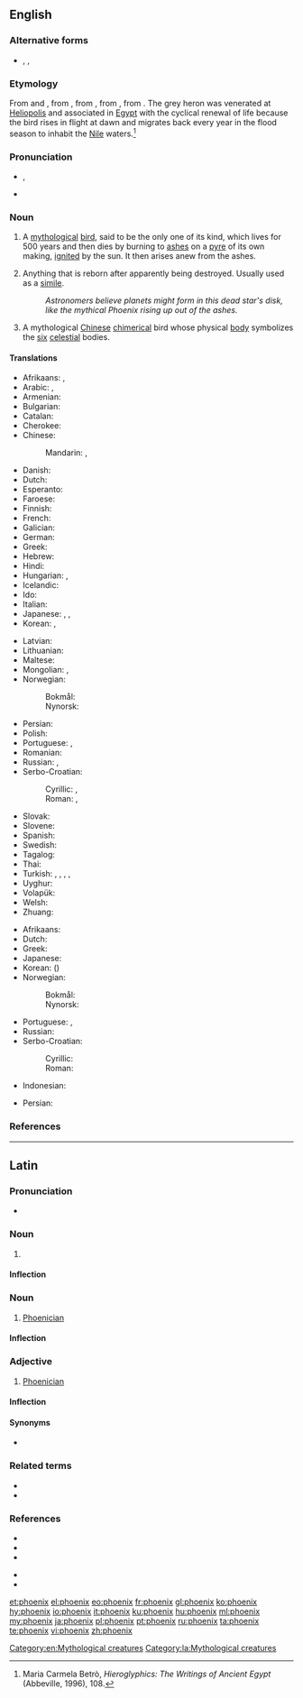 {{also|Phoenix|Phönix|phœnix|Phœnix}}
==English==
{{wikipedia}}

===Alternative forms===
* {{l|en|phenix}}, {{l|en|phœnix}}, {{l|en|pheonix}}

===Etymology===
From {{der|en|ang|-}} and {{der|en|fro|fenix}}, from {{der|en|ML.|phenix}}, from {{der|en|la|phoenīx}}, from {{der|en|grc|φοῖνιξ}}, from {{der|en|egy|bnw|t=[[grey heron]]|tr=boinu}}. The grey heron was venerated at [[Heliopolis]] and associated in [[Egypt]] with the cyclical renewal of life because the bird rises in flight at dawn and migrates back every year in the flood season to inhabit the [[Nile]] waters.<ref>Maria Carmela Betrò, ''Hieroglyphics: The Writings of Ancient Egypt'' (Abbeville, 1996), 108.</ref>

===Pronunciation===
* {{enPR|fē'nĭks}}, {{IPA|/ˈfiːnɪks/|lang=en}}
* {{rhymes|iːnɪks|lang=en}}

===Noun===
{{en-noun|phoenix|phoenixes|phoenices}}

# {{lb|en|mythology}} A [[mythological]] [[bird]], said to be the only one of its kind, which lives for 500 years and then dies by burning to [[ash]]es on a [[pyre]] of its own making, [[ignite]]d by the sun. It then arises anew from the ashes.
# {{lb|en|figuratively}} Anything that is reborn after apparently being destroyed. Usually used as a [[simile]].
#: ''Astronomers believe planets might form in this dead star's disk, like the mythical Phoenix rising up out of the ashes.''
# {{lb|en|Chinese mythology}} A mythological [[Chinese]] [[chimerical]] bird whose physical [[body]] symbolizes the [[six]] [[celestial]] bodies.

====Translations====
{{trans-top|mythological bird}}
* Afrikaans: {{t|af|feniks}}, {{t|af|feniksvoël}}
* Arabic: {{t|ar|فِينِيكْس|m}}, {{t|ar|فُقْنُس|m}}
* Armenian: {{t+|hy|փյունիկ}}
* Bulgarian: {{t|bg|фе́никс|m}}
* Catalan: {{t|ca|fènix|m}}
* Cherokee: {{t|chr|ᏧᎴᎯᏌᏅᎯ}}
* Chinese:
*: Mandarin: {{t+|cmn|鳳凰}}, {{t+|cmn|凤凰|tr=fènghuáng}}
* Danish: {{t|da|føniks|c}}
* Dutch: {{t|nl|feniks|m}}
* Esperanto: {{t|eo|fenikso}}
* Faroese: {{t|fo|føniks|m}}
* Finnish: {{t|fi|feeniks}}
* French: {{t+|fr|phénix|m}}
* Galician: {{t+|gl|fénix|f}}
* German: {{t+|de|Phönix}}
* Greek: {{t+|el|φοίνικας|m}}
* Hebrew: {{t+|he|עוֹף חוֹל|m|tr='of ḥol}}
* Hindi: {{t|hi|अमरपक्षी|tr=amarapakṣī}}
* Hungarian: {{t+|hu|főnix}}, {{t+|hu|főnixmadár}}
* Icelandic: {{t|is|fönix|m}}
* Ido: {{t+|io|fenixo}}
* Italian: {{t+|it|fenice|f}}
* Japanese: {{t|ja|不死鳥|tr=fushichō}}, {{t|ja|火の鳥|tr=hi no tori}}, {{t|ja|フェニックス|tr=fenikkusu}}
* Korean: {{t|ko|불사조}}, {{t|ko|불새}}
{{trans-mid}}
* Latvian: {{t|lv|fēnikss}}
* Lithuanian: {{t|lt|feniksas|m}}
* Maltese: {{t|mt|Feniċju}}
* Mongolian: {{t|mn|ᠭᠠᠷᠤᠳᠢ}}, {{t|mn|гарид}}
* Norwegian: 
*: Bokmål: {{t+|nb|føniks|m}}
*: Nynorsk: {{t|nn|føniks|m}}
* Persian: {{t|fa|ققنس|tr=qaqnos}}
* Polish: {{t+|pl|feniks|m-an}}
* Portuguese: {{t+|pt|fênix|f}} {{qualifier|Brazil}}, {{t+|pt|fénix|f}} {{qualifier|Portugal}}
* Romanian: {{t+|ro|fenix|m}}
* Russian: {{t+|ru|фе́никс|m}}, {{t+|ru|жар-пти́ца|f}}
* Serbo-Croatian:
*: Cyrillic: {{t|sh|фе́никс|m}}, {{t|sh|жа̑р-пти̏ца|f}}
*: Roman: {{t+|sh|féniks|m}}, {{t+|sh|žȃr-ptȉca|f}}
* Slovak: {{t+|sk|fénix|m}}
* Slovene: {{t+|sl|feniks|m}}
* Spanish: {{t+|es|fénix|m}}
* Swedish: {{t+|sv|fenix|c}}
* Tagalog: {{t|tl|peniks}}
* Thai: {{t|th|นกฟีนิกซ์}}
* Turkish: {{t+|tr|anka}}, {{t+|tr|zümrüdüanka}}, {{t|tr|simurg}}, {{t|tr|tuğrul}}, {{t|tr|konrul}}
* Uyghur: {{t|ug|سۇمۇرغ}}
* Volapük: {{t+|vo|fönig}}
* Welsh: {{t|cy|ffenics|m}}
* Zhuang: {{t|za|funghvuengz}}
{{trans-bottom}}

{{trans-top|anything reborn after apparently being destroyed}}
* Afrikaans: {{t|af|feniks}}
* Dutch: {{t|nl|feniks|m}}
* Greek: {{t+|el|φοίνικας|m}}
* Japanese: {{t|ja|不死鳥|tr=ふしちょう, fushichō}}
* Korean: {{t|ko|불사조}} ({{t+|ko|不死鳥}})
* Norwegian:
*: Bokmål: {{t+|nb|føniks|m}}
*: Nynorsk: {{t|nn|føniks|m}}
{{trans-mid}}
* Portuguese: {{t+|pt|fênix|f}} {{qualifier|Brazil}}, {{t+|pt|fénix|f}} {{qualifier|Portugal}}
* Russian: {{t+|ru|фе́никс|m}}
* Serbo-Croatian:
*: Cyrillic: {{t|sh|фе́никс|m}}
*: Roman: {{t+|sh|féniks|m}}
{{trans-bottom}}

{{checktrans-top}}
* Indonesian: {{t-check|id|phoenix}}
{{trans-mid}}
* Persian: {{t-check|fa|سیمرغ|tr=simorgh}}
{{trans-bottom}}

===References===
<references/>

[[Category:en:Mythological creatures]]

----

==Latin==

===Pronunciation===
* {{la-IPA|phoenīx|eccl=yes}}

===Noun===
{{la-noun|phoenīx|phoenīcis|f|third}}

# {{l|en|phoenix}}

====Inflection====
{{la-decl-3rd-I|phoenīx}}

===Noun===
{{la-noun|phoenīx|phoenīcis|m|third}}

# [[Phoenician]]

====Inflection====
{{la-decl-3rd|phoenīx}}

===Adjective===
{{la-adj-3rd-1E|phoenīx|phoenīcis}}

# [[Phoenician]]

====Inflection====
{{la-decl-3rd-1E|type=par|phoenīx|phoenīc}}

====Synonyms====
* {{sense|Phoenician}} {{l|la|phoenīcius}}

===Related terms===
{{sense|Phoenician}}
* {{l|la|Phoenīcia}}
* {{l|la|phoenīcius}}

===References===
{{sense|phoenix}}
* {{R:L&S|phoenix, īcis, m.|phoenix3}}
* {{R:Elementary Lewis|phoenīx īcis （acc. īca, O.), m|phoenix}}
* {{R:Peck}}
{{sense|Phoenician}}
* {{R:L&S|Phoenix, īcis|Phoenix1}}
* {{R:L&S|Phoenīces, um, m. and sing. Phoenix s.v. Phoenīcē, ēs, f.|Phoenice1}}

[[Category:la:Mythological creatures]]

[[et:phoenix]]
[[el:phoenix]]
[[eo:phoenix]]
[[fr:phoenix]]
[[gl:phoenix]]
[[ko:phoenix]]
[[hy:phoenix]]
[[io:phoenix]]
[[it:phoenix]]
[[ku:phoenix]]
[[hu:phoenix]]
[[ml:phoenix]]
[[my:phoenix]]
[[ja:phoenix]]
[[pl:phoenix]]
[[pt:phoenix]]
[[ru:phoenix]]
[[ta:phoenix]]
[[te:phoenix]]
[[vi:phoenix]]
[[zh:phoenix]]